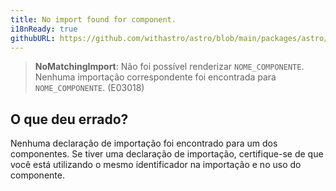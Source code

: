 ```yaml
---
title: No import found for component.
i18nReady: true
githubURL: https://github.com/withastro/astro/blob/main/packages/astro/src/core/errors/errors-data.ts
---
```


> **NoMatchingImport**: Não foi possível renderizar `NOME_COMPONENTE`. Nenhuma importação correspondente foi encontrada para `NOME_COMPONENTE`. (E03018)

## O que deu errado?

Nenhuma declaração de importação foi encontrado para um dos componentes. Se tiver uma declaração de importação, certifique-se de que você está utilizando o mesmo identificador na importação e no uso do componente.

